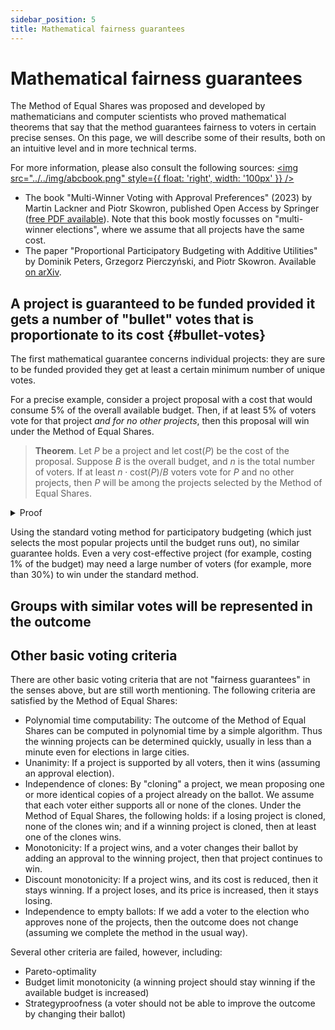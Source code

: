 ```yaml
---
sidebar_position: 5
title: Mathematical fairness guarantees
---
```



# Mathematical fairness guarantees

The Method of Equal Shares was proposed and developed by mathematicians and computer scientists who proved
mathematical theorems that say that the method guarantees fairness to voters in certain precise senses.
On this page, we will describe some of their results, both on an intuitive level and in more technical terms.

For more information, please also consult the following sources:
[<img src="../../img/abcbook.png" style={{ float: 'right', width: '100px' }} />](https://link.springer.com/book/10.1007/978-3-031-09016-5)

* The book "Multi-Winner Voting with Approval Preferences" (2023) by Martin Lackner and Piotr Skowron, published Open Access by Springer ([free PDF available](https://link.springer.com/book/10.1007/978-3-031-09016-5)).
Note that this book mostly focusses on "multi-winner elections", where we assume that all projects have the same cost.
* The paper "Proportional Participatory Budgeting with Additive Utilities" by Dominik Peters, Grzegorz Pierczyński, and Piotr Skowron. Available [on arXiv](https://arxiv.org/abs/2008.13276).

## A project is guaranteed to be funded provided it gets a number of "bullet" votes that is proportionate to its cost {#bullet-votes}

The first mathematical guarantee concerns individual projects: they are sure to be funded provided they get at least a certain minimum number of unique votes.

For a precise example, consider a project proposal with a cost that would consume 5% of the overall available budget. 
Then, if at least 5% of voters vote for that project _and for no other projects_, then this proposal will win under the Method of Equal Shares.

> **Theorem**. Let $P$ be a project and let $\text{cost}(P)$ be the cost of the proposal. Suppose $B$ is the overall budget, and $n$ is the total number of voters. If at least $n \cdot \text{cost}(P)/B$ voters vote for $P$ and no other projects, then $P$ will be among the projects selected by the Method of Equal Shares.

<details>
<summary>Proof</summary>

Each of the voters who voted only for $P$ gets assigned a budget share of at least $B/n$ at the start of the computation of the method. (It could be more than $B/n$ because we [complete](../implementation/completion) the method.)

Therefore, the total amount of budget assigned to voters who vote only for $P$ is at least
$$
\underbrace{n \cdot \frac{\text{cost}(P)}{B}}_{\text{number of voters}} \cdot \underbrace{\frac{B}{n}}_{\text{budget share}} = \text{cost}(P).
$$

By definition of the Method of Equal Shares, it finishes only when no more projects can be afforded by their supporters. But that means that $P$ must be among the selected projects, because the voters who only vote for $P$ retain all their money until $P$ is selected, and thus $P$ is always affordable.
</details>

Using the standard voting method for participatory budgeting (which just selects the most popular projects until the budget runs out), no similar guarantee holds. Even a very cost-effective project (for example, costing 1% of the budget) may need a large number of voters (for example, more than 30%) to win under the standard method.

## Groups with similar votes will be represented in the outcome


## Other basic voting criteria

There are other basic voting criteria that are not "fairness guarantees" in the senses above, but are still worth mentioning. The following criteria are satisfied by the Method of Equal Shares:

* <SemiBold>Polynomial time computability</SemiBold>: The outcome of the Method of Equal Shares can be computed in polynomial time by a simple algorithm. Thus the winning projects can be determined quickly, usually in less than a minute even for elections in large cities.
* <SemiBold>Unanimity</SemiBold>: If a project is supported by all voters, then it wins (assuming an approval election).
* <SemiBold>Independence of clones</SemiBold>: By "cloning" a project, we mean proposing one or more identical copies of a project already on the ballot. We assume that each voter either supports all or none of the clones. Under the Method of Equal Shares, the following holds: if a losing project is cloned, none of the clones win; and if a winning project is cloned, then at least one of the clones wins.
* <SemiBold>Monotonicity</SemiBold>: If a project wins, and a voter changes their ballot by adding an approval to the winning project, then that project continues to win.
* <SemiBold>Discount monotonicity</SemiBold>: If a project wins, and its cost is reduced, then it stays winning. If a project loses, and its price is increased, then it stays losing.
* <SemiBold>Independence to empty ballots</SemiBold>: If we add a voter to the election who approves none of the projects, then the outcome does not change (assuming we complete the method in the usual way).

Several other criteria are failed, however, including:
<ul style={{ listStyleType: '"\\2717  "' }}>
<li>Pareto-optimality</li>
<li>Budget limit monotonicity (a winning project should stay winning if the available budget is increased)</li>
<li>Strategyproofness (a voter should not be able to improve the outcome by changing their ballot)</li>
</ul>